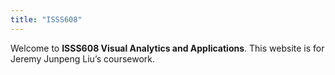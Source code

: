 ```yaml
---
title: "ISSS608"
---
```


Welcome to **ISSS608 Visual Analytics and Applications**. This website is for Jeremy Junpeng Liu's coursework.
